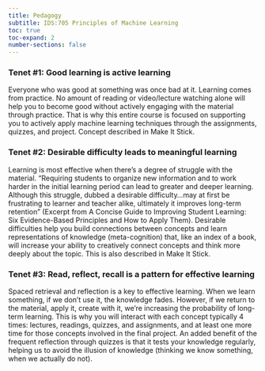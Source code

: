 ```yaml
---
title: Pedagogy
subtitle: IDS:705 Principles of Machine Learning
toc: true
toc-expand: 2
number-sections: false
---
```


### Tenet #1: Good learning is active learning

Everyone who was good at something was once bad at it. Learning comes from practice. No amount of reading or video/lecture watching alone will help you to become good without actively engaging with the material through practice. That is why this entire course is focused on supporting you to actively apply machine learning techniques through the assignments, quizzes, and project. Concept described in Make It Stick. 

### Tenet #2: Desirable difficulty leads to meaningful learning

Learning is most effective when there's a degree of struggle with the material. "Requiring students to organize new information and to work harder in the initial learning period can lead to greater and deeper learning. Although this struggle, dubbed a desirable difficulty...may at first be frustrating to learner and teacher alike, ultimately it improves long-term retention" (Excerpt from A Concise Guide to Improving Student Learning: Six Evidence-Based Principles and How to Apply Them). Desirable difficulties help you build connections between concepts and learn representations of knowledge (meta-cognition) that, like an index of a book, will increase your ability to creatively connect concepts and think more deeply about the topic. This is also described in Make It Stick.

### Tenet #3: Read, reflect, recall is a pattern for effective learning

Spaced retrieval and reflection is a key to effective learning. When we learn something, if we don't use it, the knowledge fades. However, if we return to the material, apply it, create with it, we're increasing the probability of long-term learning. This is why you will interact with each concept typically 4 times: lectures, readings, quizzes, and assignments, and at least one more time for those concepts involved in the final project. An added benefit of the frequent reflection through quizzes is that it tests your knowledge regularly, helping us to avoid the illusion of knowledge (thinking we know something, when we actually do not).